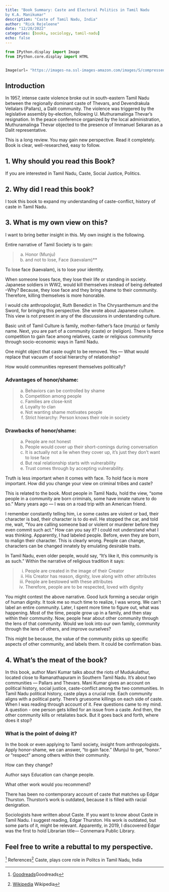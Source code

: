 ```yaml
---
title: "Book Summary: Caste and Electoral Politics in Tamil Nadu
by K.A. Manikumar"
description: "Caste of Tamil Nadu, India"
author: "Rick Rejeleene"
date: "12/20/2022"
categories: [books, sociology, tamil-nadu]
echo: false
---
```


```python


from IPython.display import Image
from IPython.core.display import HTML 


Image(url= "https://images-na.ssl-images-amazon.com/images/S/compressed.photo.goodreads.com/books/1510678594i/36594589.jpg")

```


## Introduction 

In 1957, intense caste violence broke out in south-eastern Tamil Nadu between the regionally dominant caste of Thevars, and Devendrakula Vellalars (Pallars), a Dalit community. The violence was triggered by the legislative assembly by-election, following U. Muthuramalinga Thevar’s resignation. In the peace conference organized by the local administration, Muthuramalinga Thevar objected to the presence of Immanuel Sekaran as a Dalit representative.


This is a long review. You may gain new perspective. Read it completely. Book is clear, well-researched, easy to follow.

## 1. Why should you read this Book?

If you are interested in Tamil Nadu, Caste, Social Justice, Politics.

## 2. Why did I read this book?

I took this book to expand my understanding of caste-conflict, history of caste in Tamil Nadu.

## 3. What is my own view on this?

I want to bring better insight in this. My own insight is the following.

Entire narrative of Tamil Society is to gain:

> a) Honor (Munju)
  b) and not to lose, Face (kaevalam)**

To lose face (kaevalam), is to lose your identity.

When someone loses face, they lose their life or standing in society.
Japanese soldiers in WW2, would kill themselves instead of being defeated --Why? Because, they lose face and they bring shame to their community. Therefore, killing themselves is more honorable.

I would cite anthropologist, Ruth Benedict in The Chrysanthemum and the Sword, for bringing this perspective. She wrote about Japanese culture.
This view is not present in any of the discussions in understanding culture.

Basic unit of Tamil Culture is family, mother-father’s face (munju) or family name. Next, you are part of a community (caste) or (religion).
There is fierce competition to gain face among relatives, caste or religious community through socio-economic ways in Tamil Nadu.

One might object that caste ought to be removed.
Yes — What would replace that vacuum of social hierarchy of relationship?

How would communities represent themselves politically?

### Advantages of honor/shame:

> a) Behaviors can be controlled by shame
b) Competition among people
c) Families are close-knit
d) Loyalty to clan
e) Not wanting shame motivates people
f) Strict hierarchy: Person knows their role in society

### Drawbacks of honor/shame:

> a) People are not honest
b) People would cover up their short-comings during conversation
c) It is actually not a lie when they cover up, it's just they don't want to lose face
d) But real relationship starts with vulnerability
e) Trust comes through by accepting vulnerability.

Truth is less important when it comes with face.
To hold face is more important.
How did you change your view on criminal tribes and caste?

This is related to the book.
Most people in Tamil Nadu, hold the view, “some people in a community are born criminals, some have innate nature to do so.”
Many years ago — I was on a road trip with an American friend.

I remember constantly telling him, i.e some castes are violent or bad, their character is bad, their character is to do evil.
He stopped the car, and told me, wait, “You are calling someone bad or violent or murderer before they even commit such act.” How can you say it?
I could not understand what I was thinking. Apparently, I had labeled people. Before, even they are born, to malign their character. This is clearly
wrong. People can change, characters can be changed innately by emulating desirable traits.

In Tamil Nadu, even older people, would say, “It’s like it, this community is as such.”
Within the narrative of religious tradition it says:

> i) People are created in the image of their Creator
ii) His Creator has reason, dignity, love along with other attributes
iii) People are bestowed with these attributes
iv) Therefore, people are to be respected, loved with dignity

You might contest the above narrative. Good luck forming a secular origin of human dignity.
It took me so much time to realize, I was wrong. We can’t label an entire community.
Later, I spent more time to figure out, what was happening.
Most of the time, people grow up in a family, and then stay within their community. Now, people hear about other community through the lens of that community.
Would we look into our own family, community through the lens of others, and improve ourselves?

This might be because, the value of the community picks up specific aspects of other community, and labels them. It could be confirmation bias.

## 4. What’s the meat of the book?

In this book, author Mani Kumar talks about the riots of Mudukulathur, located close to Ramanathapuram in Southern Tamil Nadu.
It’s about two communities — Pallars and Thevars.
Mani Kumar gives an account on political history, social justice, caste-conflict among the two communities.
In Tamil Nadu political history, caste plays a crucial role. Each community aligns with a political party.
There’s gruesome killings on each side of caste.
When I was reading through account of it. Few questions came to my mind.
A question - one person gets killed for an issue from a caste. And then, the other community kills or retaliates back.
But it goes back and forth, where does it stop?

### What is the point of doing it?

In the book or even applying to Tamil society, insight from anthropologists.
Apply honor-shame, we can answer, “to gain face.” (Munju) to get, “honor.” or “respect” among others within their community.

How can they change?

Author says Education can change people.

What other work would you recommend?

There has been no contemporary account of caste that matches up Edgar Thurston.
Thurston's work is outdated, because it is filled with racial denigration.

Sociologists have written about Caste.
If you want to know about Caste in Tamil Nadu.
I suggest reading, Edgar Thurston. His work is outdated, but some parts of it, might be relevant.
Apparently, in 2019, I discovered Edgar was the first to hold Librarian title— Connemara Public Library.

Feel free to write a rebuttal to my perspective.
---
[^1] References[^2] Caste, plays core role in Politcs in Tamil Nadu, India

[^1]: [Goodreads](https://www.goodreads.com/review/show/3566094304)Goodreads
[^2]: [Wikipedia](https://en.wikipedia.org/wiki/Mudukulathur) Wikipedia
